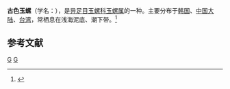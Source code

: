 {{Speciesbox 
| taxon = Natica janthostomoides
| binomial_authority = Kuroda et Habe, 1949
}}
'''古色玉螺'''（学名：''{{lang|la|Natica janthostomoides}}''），是[[异足目|异足目]][[玉螺科|玉螺科]][[玉螺属|玉螺属]]的一种。主要分布于[[韩国|韩国]]、[[中国大陆|中国大陆]]、[[台湾|台湾]]，常栖息在浅海泥底、潮下带。<ref>{{cite web|url=http://shell.sinica.edu.tw/chinese/shellbase_detail.php?science_no=664|title=国际贝库：古色玉螺|publisher=台湾贝类资料库|accessdate=2009-08-11|archive-date=2016-03-04|archive-url=https://web.archive.org/web/20160304120007/http://shell.sinica.edu.tw/chinese/shellbase_detail.php?science_no=664|dead-url=no}}</ref>

== 参考文献 ==
{{reflist|2}}
{{taxonbar}}
[[Category:_1949年描述的动物|G]]
[[Category:玉螺属|G]]